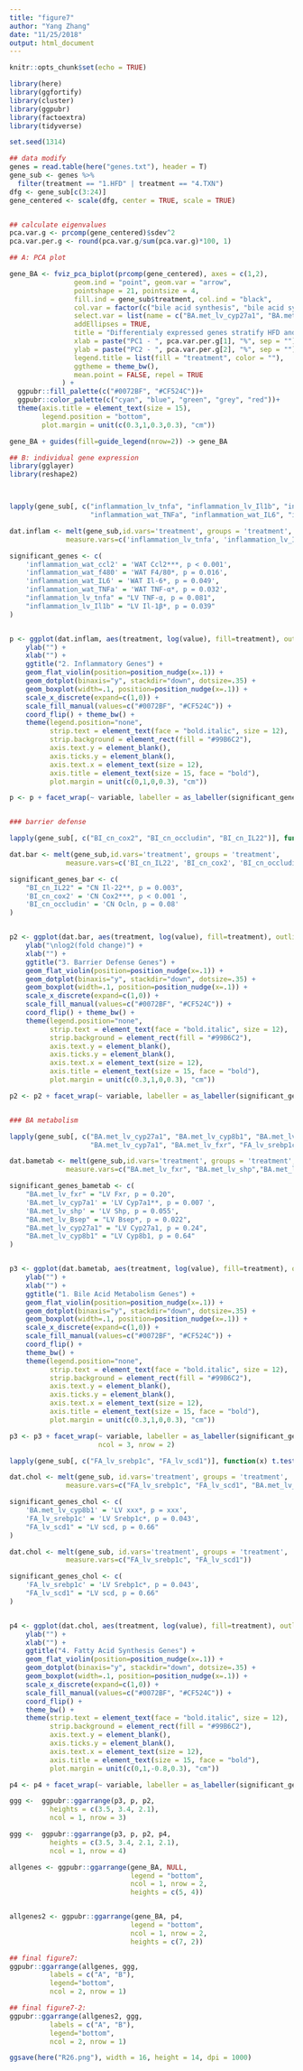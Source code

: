 ```yaml
---
title: "figure7"
author: "Yang Zhang"
date: "11/25/2018"
output: html_document
---
```


```r
knitr::opts_chunk$set(echo = TRUE)
```

```r
library(here)
library(ggfortify)
library(cluster)
library(ggpubr)
library(factoextra)
library(tidyverse)

set.seed(1314)

## data modify
genes = read.table(here("genes.txt"), header = T)
gene_sub <- genes %>%
  filter(treatment == "1.HFD" | treatment == "4.TXN")
dfg <- gene_sub[c(3:24)]
gene_centered <- scale(dfg, center = TRUE, scale = TRUE)


## calculate eigenvalues
pca.var.g <- prcomp(gene_centered)$sdev^2
pca.var.per.g <- round(pca.var.g/sum(pca.var.g)*100, 1)

## A: PCA plot

gene_BA <- fviz_pca_biplot(prcomp(gene_centered), axes = c(1,2),
                geom.ind = "point", geom.var = "arrow",
                pointshape = 21, pointsize = 4,
                fill.ind = gene_sub$treatment, col.ind = "black",
                col.var = factor(c("bile acid synthesis", "bile acid synthesis", "bile acid synthesis", "bile acid synthesis", "bile acid synthesis", "Fxr", "fatty acid synthesis", "fatty acid synthesis", "fatty acid synthesis","inflammation", "inflammation", "inflammation", "inflammation", "inflammation", "inflammation", "inflammation", "barrier integrity", "barrier integrity", "barrier integrity", "barrier integrity", "barrier integrity", "inflammation")),
                select.var = list(name = c("BA.met_lv_cyp27a1", "BA.met_lv_shp", "BA.met_lv_cyp7a1", "BA.met_lv_fxr", "FA_lv_srebp1c", "FA_lv_nqo1", "FA_lv_scd1", "inflammation_lv_tnfa", "inflammation_lv_Il1b", "inflammation_wat_ccl2","inflammation_wat_f480","inflammation_wat_TNFa", "inflammation_wat_IL6","inflammation_wat_Il1b", "BI_cn_occludin","BI_cn_IL22", "BI_cn_cox2", "BI_cn_jam3")),
                addEllipses = TRUE,
                title = "Differentialy expressed genes stratify HFD and TXN", 
                xlab = paste("PC1 - ", pca.var.per.g[1], "%", sep = ""),
                ylab = paste("PC2 - ", pca.var.per.g[2], "%", sep = ""),
                legend.title = list(fill = "treatment", color = ""),
                ggtheme = theme_bw(),
                mean.point = FALSE, repel = TRUE       
             ) +
  ggpubr::fill_palette(c("#0072BF", "#CF524C"))+      
  ggpubr::color_palette(c("cyan", "blue", "green", "grey", "red"))+
  theme(axis.title = element_text(size = 15),
        legend.position = "bottom",
        plot.margin = unit(c(0.3,1,0.3,0.3), "cm"))

gene_BA + guides(fill=guide_legend(nrow=2)) -> gene_BA

## B: individual gene expression
library(gglayer)
library(reshape2)



lapply(gene_sub[, c("inflammation_lv_tnfa", "inflammation_lv_Il1b", "inflammation_wat_ccl2",
                    "inflammation_wat_TNFa", "inflammation_wat_IL6", "inflammation_wat_f480")], function(x) t.test(x ~ gene_sub$treatment, var.equal = TRUE))

dat.inflam <- melt(gene_sub,id.vars='treatment', groups = 'treatment', 
              measure.vars=c('inflammation_lv_tnfa', 'inflammation_lv_Il1b', 'inflammation_wat_ccl2', 'inflammation_wat_f480', 'inflammation_wat_TNFa', 'inflammation_wat_IL6'))

significant_genes <- c(
    'inflammation_wat_ccl2' = 'WAT Ccl2***, p < 0.001',
    'inflammation_wat_f480' = 'WAT F4/80*, p = 0.016',
    'inflammation_wat_IL6' = 'WAT Il-6*, p = 0.049', 
    'inflammation_wat_TNFa' = 'WAT TNF-α*, p = 0.032',
    "inflammation_lv_tnfa" = "LV TNF-α, p = 0.081",
    "inflammation_lv_Il1b" = "LV Il-1β*, p = 0.039"
)


p <- ggplot(dat.inflam, aes(treatment, log(value), fill=treatment), outlier.shape = NA)  +
    ylab("") +
    xlab("") +
    ggtitle("2. Inflammatory Genes") +
    geom_flat_violin(position=position_nudge(x=.1)) +
    geom_dotplot(binaxis="y", stackdir="down", dotsize=.35) +
    geom_boxplot(width=.1, position=position_nudge(x=.1)) +
    scale_x_discrete(expand=c(1,0)) +
    scale_fill_manual(values=c("#0072BF", "#CF524C")) +
    coord_flip() + theme_bw() +
    theme(legend.position="none", 
          strip.text = element_text(face = "bold.italic", size = 12), 
          strip.background = element_rect(fill = "#99B6C2"),
          axis.text.y = element_blank(),
          axis.ticks.y = element_blank(),
          axis.text.x = element_text(size = 12),
          axis.title = element_text(size = 15, face = "bold"),
          plot.margin = unit(c(0,1,0,0.3), "cm"))

p <- p + facet_wrap(~ variable, labeller = as_labeller(significant_genes), ncol = 3)


### barrier defense

lapply(gene_sub[, c("BI_cn_cox2", "BI_cn_occludin", "BI_cn_IL22")], function(x) t.test(x ~ gene_sub$treatment, var.equal = TRUE))

dat.bar <- melt(gene_sub,id.vars='treatment', groups = 'treatment', 
              measure.vars=c('BI_cn_IL22', 'BI_cn_cox2', 'BI_cn_occludin'))

significant_genes_bar <- c(
    "BI_cn_IL22" = "CN Il-22**, p = 0.003",
    'BI_cn_cox2' = 'CN Cox2***, p < 0.001 ',
    'BI_cn_occludin' = 'CN Ocln, p = 0.08'
)


p2 <- ggplot(dat.bar, aes(treatment, log(value), fill=treatment), outlier.shape = NA)  +
    ylab("\nlog2(fold change)") +
    xlab("") +
    ggtitle("3. Barrier Defense Genes") +
    geom_flat_violin(position=position_nudge(x=.1)) +
    geom_dotplot(binaxis="y", stackdir="down", dotsize=.35) +
    geom_boxplot(width=.1, position=position_nudge(x=.1)) +
    scale_x_discrete(expand=c(1,0)) +
    scale_fill_manual(values=c("#0072BF", "#CF524C")) +
    coord_flip() + theme_bw() +
    theme(legend.position="none", 
          strip.text = element_text(face = "bold.italic", size = 12), 
          strip.background = element_rect(fill = "#99B6C2"),
          axis.text.y = element_blank(),
          axis.ticks.y = element_blank(),
          axis.text.x = element_text(size = 12),
          axis.title = element_text(size = 15, face = "bold"),
          plot.margin = unit(c(0.3,1,0,0.3), "cm"))

p2 <- p2 + facet_wrap(~ variable, labeller = as_labeller(significant_genes_bar), nrow = 1)


### BA metabolism

lapply(gene_sub[, c("BA.met_lv_cyp27a1", "BA.met_lv_cyp8b1", "BA.met_lv_Bsep", "BA.met_lv_shp",
                    "BA.met_lv_cyp7a1", "BA.met_lv_fxr", "FA_lv_srebp1c", "FA_lv_nqo1", "FA_lv_scd1", "BA.met_lv_cyp27a1", "BA.met_lv_cyp8b1")], function(x) t.test(x ~ gene_sub$treatment, var.equal = TRUE))

dat.bametab <- melt(gene_sub,id.vars='treatment', groups = 'treatment', 
              measure.vars=c("BA.met_lv_fxr", "BA.met_lv_shp","BA.met_lv_cyp7a1", "BA.met_lv_Bsep", "BA.met_lv_cyp8b1", "BA.met_lv_cyp27a1"))

significant_genes_bametab <- c(
    "BA.met_lv_fxr" = "LV Fxr, p = 0.20",
    'BA.met_lv_cyp7a1' = 'LV Cyp7a1**, p = 0.007 ',
    'BA.met_lv_shp' = 'LV Shp, p = 0.055',
    "BA.met_lv_Bsep" = "LV Bsep*, p = 0.022",
    "BA.met_lv_cyp27a1" = "LV Cyp27a1, p = 0.24",
    "BA.met_lv_cyp8b1" = "LV Cyp8b1, p = 0.64"
)


p3 <- ggplot(dat.bametab, aes(treatment, log(value), fill=treatment), outlier.shape = NA)  +
    ylab("") +
    xlab("") +
    ggtitle("1. Bile Acid Metabolism Genes") +
    geom_flat_violin(position=position_nudge(x=.1)) +
    geom_dotplot(binaxis="y", stackdir="down", dotsize=.35) +
    geom_boxplot(width=.1, position=position_nudge(x=.1)) +
    scale_x_discrete(expand=c(1,0)) +
    scale_fill_manual(values=c("#0072BF", "#CF524C")) +
    coord_flip() + 
    theme_bw() +
    theme(legend.position="none", 
          strip.text = element_text(face = "bold.italic", size = 12), 
          strip.background = element_rect(fill = "#99B6C2"),
          axis.text.y = element_blank(),
          axis.ticks.y = element_blank(),
          axis.text.x = element_text(size = 12),
          axis.title = element_text(size = 15, face = "bold"),
          plot.margin = unit(c(0.3,1,0,0.3), "cm"))

p3 <- p3 + facet_wrap(~ variable, labeller = as_labeller(significant_genes_bametab), 
                      ncol = 3, nrow = 2)
```


```r

lapply(gene_sub[, c("FA_lv_srebp1c", "FA_lv_scd1")], function(x) t.test(x ~ gene_sub$treatment, var.equal = TRUE))

dat.chol <- melt(gene_sub, id.vars='treatment', groups = 'treatment', 
              measure.vars=c("FA_lv_srebp1c", "FA_lv_scd1", "BA.met_lv_cyp8b1"))

significant_genes_chol <- c(
    'BA.met_lv_cyp8b1' = 'LV xxx*, p = xxx',
    'FA_lv_srebp1c' = 'LV Srebp1c*, p = 0.043',
    "FA_lv_scd1" = "LV scd, p = 0.66"
)

dat.chol <- melt(gene_sub, id.vars='treatment', groups = 'treatment', 
              measure.vars=c("FA_lv_srebp1c", "FA_lv_scd1"))

significant_genes_chol <- c(
    'FA_lv_srebp1c' = 'LV Srebp1c*, p = 0.043',
    "FA_lv_scd1" = "LV scd, p = 0.66"
)


p4 <- ggplot(dat.chol, aes(treatment, log(value), fill=treatment), outlier.shape = NA)  +
    ylab("") +
    xlab("") +
    ggtitle("4. Fatty Acid Synthesis Genes") +
    geom_flat_violin(position=position_nudge(x=.1)) +
    geom_dotplot(binaxis="y", stackdir="down", dotsize=.35) +
    geom_boxplot(width=.1, position=position_nudge(x=.1)) +
    scale_x_discrete(expand=c(1,0)) +
    scale_fill_manual(values=c("#0072BF", "#CF524C")) +
    coord_flip() + 
    theme_bw() +
    theme(strip.text = element_text(face = "bold.italic", size = 12), 
          strip.background = element_rect(fill = "#99B6C2"),
          axis.text.y = element_blank(),
          axis.ticks.y = element_blank(),
          axis.text.x = element_text(size = 12),
          axis.title = element_text(size = 15, face = "bold"),
          plot.margin = unit(c(0,1,-0.8,0.3), "cm"))

p4 <- p4 + facet_wrap(~ variable, labeller = as_labeller(significant_genes_chol), nrow = 1) + theme(legend.position = "none")
```


```r
ggg <-  ggpubr::ggarrange(p3, p, p2,
          heights = c(3.5, 3.4, 2.1),
          ncol = 1, nrow = 3)

ggg <-  ggpubr::ggarrange(p3, p, p2, p4,
          heights = c(3.5, 3.4, 2.1, 2.1),
          ncol = 1, nrow = 4)

allgenes <- ggpubr::ggarrange(gene_BA, NULL,
                              legend = "bottom",
                              ncol = 1, nrow = 2,
                              heights = c(5, 4))


allgenes2 <- ggpubr::ggarrange(gene_BA, p4,
                              legend = "bottom",
                              ncol = 1, nrow = 2,
                              heights = c(7, 2))

## final figure7:
ggpubr::ggarrange(allgenes, ggg, 
          labels = c("A", "B"),
          legend="bottom",
          ncol = 2, nrow = 1)

## final figure7-2:
ggpubr::ggarrange(allgenes2, ggg, 
          labels = c("A", "B"),
          legend="bottom",
          ncol = 2, nrow = 1)

ggsave(here("R26.png"), width = 16, height = 14, dpi = 1000)
```


